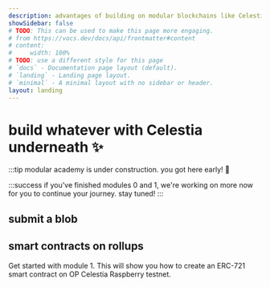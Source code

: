 ```yaml
---
description: advantages of building on modular blockchains like Celestia.
showSidebar: false
# TODO: This can be used to make this page more engaging. 
# from https://vocs.dev/docs/api/frontmatter#content
# content:
#     width: 100%
# TODO: use a different style for this page
# `docs` - Documentation page layout (default).
# `landing` - Landing page layout.
# `minimal` - A minimal layout with no sidebar or header.
layout: landing
---
```


# build whatever with Celestia underneath ✨

:::tip
modular academy is under construction. you got here early! 🚧

:::success
if you've finished modules 0 and 1, we're working on more now for you to continue your journey. stay tuned!
:::

## submit a blob

<ModuleCard 
  image="/module_cards/0.1.svg" 
  title="module 0" 
  description="submit a blob to Celestia and become your own rollup" 
  link="/modules/0/intro"
/>

## smart contracts on rollups

Get started with module 1. This will show you how to
create an ERC-721 smart contract on OP Celestia Raspberry testnet.

<ModuleCard 
  image="/module_cards/1.1.svg" 
  title="module 1" 
  description="deploy a contract and mint an NFT on OP Celestia Raspberry testnet" 
  link="/modules/1/intro"
/>

<ModuleCard 
  image="/module_cards/2.1.svg" 
  title="module 2" 
  description="coming soon" 
  link="/build-whatever"
/>
